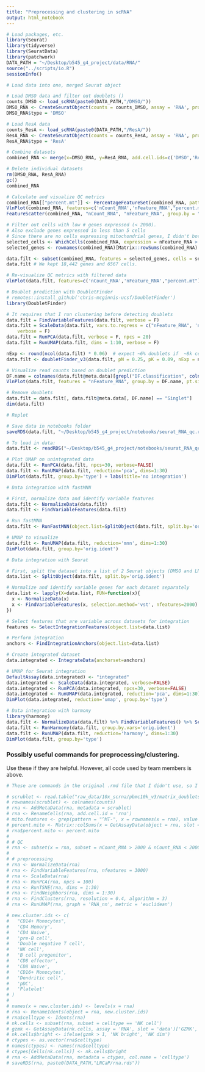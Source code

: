 ```yaml
---
title: "Preprocessing and clustering in scRNA"
output: html_notebook
---
```


```r
# Load packages, etc.
library(Seurat)
library(tidyverse)
library(SeuratData)
library(patchwork)
DATA_PATH = "~/Desktop/b545_g4_project/data/RNA/"
source("../scripts/io.R")
sessionInfo()
```


```r
# Load data into one, merged Seurat object

# Load DMSO data and filter out doublets ()
counts_DMSO <- load_scRNA(paste0(DATA_PATH,"/DMSO/"))
DMSO_RNA <- CreateSeuratObject(counts = counts_DMSO, assay = 'RNA', project = 'DMSO_1')
DMSO_RNA$type = 'DMSO'

# Load ResA data
counts_ResA <- load_scRNA(paste0(DATA_PATH,"/ResA/"))
ResA_RNA <- CreateSeuratObject(counts = counts_ResA, assay = 'RNA', project = "ResA_1'")
ResA_RNA$type = 'ResA'

# Combine datasets
combined_RNA <- merge(x=DMSO_RNA, y=ResA_RNA, add.cell.ids=c('DMSO','ResA'))

# Delete individual datasets
rm(DMSO_RNA, ResA_RNA)
gc()
combined_RNA
```


```r
# Calculate and visualize QC metrics
combined_RNA[["percent.mt"]] <- PercentageFeatureSet(combined_RNA, pattern = "^MT-")
VlnPlot(combined_RNA, features=c('nCount_RNA','nFeature_RNA',"percent.mt"), ncol=3, group.by='type')
FeatureScatter(combined_RNA, "nCount_RNA", "nFeature_RNA", group.by = "orig.ident", pt.size = 0.5)
```


```r
# Filter out cells with low # genes expressed (< 2000).
# Also exclude genes expressed in less than 5 cells
# Since there are no cells expressing mitochondrial genes, I didn't bother to filter those out
selected_cells <- WhichCells(combined_RNA, expression = nFeature_RNA > 2000)
selected_genes <- rownames(combined_RNA)[Matrix::rowSums(combined_RNA) > 4]

data.filt <- subset(combined_RNA, features = selected_genes, cells = selected_cells)
data.filt # We kept 18,442 genes and 6567 cells.

# Re-visualize QC metrics with filtered data
VlnPlot(data.filt, features=c('nCount_RNA','nFeature_RNA',"percent.mt"), ncol=3, group.by='type')
```


```r
# Doublet prediction with DoubletFinder
# remotes::install_github('chris-mcginnis-ucsf/DoubletFinder')
library(DoubletFinder)

# It requires that I run clustering before detecting doublets
data.filt = FindVariableFeatures(data.filt, verbose = F)
data.filt = ScaleData(data.filt, vars.to.regress = c("nFeature_RNA", 'nCount_RNA'),
    verbose = F)
data.filt = RunPCA(data.filt, verbose = F, npcs = 20)
data.filt = RunUMAP(data.filt, dims = 1:10, verbose = F)

nExp <- round(ncol(data.filt) * 0.06)  # expect ~6% doublets if  ~8k cells were loaded per sample
data.filt <- doubletFinder_v3(data.filt, pN = 0.25, pK = 0.09, nExp = nExp, PCs = 1:10, sct=T)

# Visualize read counts based on doublet prediction
DF.name = colnames(data.filt@meta.data)[grepl("DF.classification", colnames(data.filt@meta.data))]
VlnPlot(data.filt, features = "nFeature_RNA", group.by = DF.name, pt.size = 0.1)

# Remove doublets
data.filt = data.filt[, data.filt@meta.data[, DF.name] == "Singlet"]
dim(data.filt)
```


```r
# Replot
```


```r
# Save data in notebooks folder
saveRDS(data.filt, "~/Desktop/b545_g4_project/notebooks/seurat_RNA_qc.rds")
```

```r
# To load in data: 
data.filt <- readRDS("~/Desktop/b545_g4_project/notebooks/seurat_RNA_qc.rds")
```

```r
# Plot UMAP on unintegrated data
data.filt <- RunPCA(data.filt, npcs=30, verbose=FALSE)
data.filt <- RunUMAP(data.filt, reduction='pca', dims=1:30)
DimPlot(data.filt, group.by='type') + labs(title='no integration')
```

```r
# Data integration with fastMNN

# First, normalize data and identify variable features
data.filt <- NormalizeData(data.filt)
data.filt <- FindVariableFeatures(data.filt)

# Run fastMNN
data.filt <- RunFastMNN(object.list=SplitObject(data.filt, split.by='orig.ident'))

# UMAP to visualize
data.filt <- RunUMAP(data.filt, reduction='mnn', dims=1:30)
DimPlot(data.filt, group.by='orig.ident')
```

```r
# Data integration with Seurat

# First, split the dataset into a list of 2 Seurat objects (DMSO and LNCaP)
data.list <- SplitObject(data.filt, split.by='orig.ident')

# Normalize and identify variable genes for each dataset separately
data.list <- lapply(X=data.list, FUN=function(x){
  x <- NormalizeData(x)
  x <- FindVariableFeatures(x, selection.method='vst', nfeatures=2000)
})

# Select features that are variable across datasets for integration
features <- SelectIntegrationFeatures(object.list=data.list)

# Perform integration
anchors <- FindIntegrationAnchors(object.list=data.list)

# Create integrated dataset
data.integrated <- IntegrateData(anchorset=anchors)

# UMAP for Seurat integration
DefaultAssay(data.integrated) <- "integrated"
data.integrated <- ScaleData(data.integrated, verbose=FALSE)
data.integrated <- RunPCA(data.integrated, npcs=30, verbose=FALSE)
data.integrated <- RunUMAP(data.integrated, reduction='pca', dims=1:30)
DimPlot(data.integrated, reduction='umap', group.by='type')
```
```r
# Data integration with harmony
library(harmony)
data.filt <- NormalizeData(data.filt) %>% FindVariableFeatures() %>% ScaleData() %>% RunPCA(verbose=FALSE)
data.filt <- RunHarmony(data.filt, group.by.vars='orig.ident')
data.filt <- RunUMAP(data.filt, reduction='harmony', dims=1:30)
DimPlot(data.filt, group.by='type')
```


### Possibly useful commands for preprocessing/clustering.

Use these if they are helpful. However, all code used by team members is above.
```r
# These are commands in the original .rmd file that I didn't use, so I left them here just in case.

# scrublet <- read.table("raw_data/10x_scrna/pbmc10k_v3/matrix_doublets.tsv", sep = "\t", col.names = c('observed', 'simulated'))
# rownames(scrublet) <- colnames(counts)
# rna <- AddMetaData(rna, metadata = scrublet)
# rna <- RenameCells(rna, add.cell.id = 'rna')
# mito.features <- grep(pattern = "^MT-", x = rownames(x = rna), value = TRUE)
# percent.mito <- Matrix::colSums(x = GetAssayData(object = rna, slot = 'counts')[mito.features, ]) / Matrix::colSums(x = GetAssayData(object = rna, slot = 'counts'))
# rna$percent.mito <- percent.mito
# 
# # QC
# rna <- subset(x = rna, subset = nCount_RNA > 2000 & nCount_RNA < 20000 & percent.mito < 0.2)
# 
# # preprocessing
# rna <- NormalizeData(rna)
# rna <- FindVariableFeatures(rna, nfeatures = 3000)
# rna <- ScaleData(rna)
# rna <- RunPCA(rna, npcs = 100)
# rna <- RunTSNE(rna, dims = 1:30)
# rna <- FindNeighbors(rna, dims = 1:30)
# rna <- FindClusters(rna, resolution = 0.4, algorithm = 3)
# rna <- RunUMAP(rna, graph = 'RNA_nn', metric = 'euclidean')

# new.cluster.ids <- c(
#   "CD14+ Monocytes",
#   'CD4 Memory',
#   'CD4 Naive',
#   'pre-B cell',
#   'Double negative T cell',
#   'NK cell',
#   'B cell progenitor',
#   'CD8 effector',
#   'CD8 Naive',
#   'CD16+ Monocytes',
#   'Dendritic cell', 
#   'pDC',
#   'Platelet'
# )
# 
# names(x = new.cluster.ids) <- levels(x = rna)
# rna <- RenameIdents(object = rna, new.cluster.ids)
# rna$celltype <- Idents(rna)
# nk.cells <- subset(rna, subset = celltype == 'NK cell')
# gzmk <- GetAssayData(nk.cells, assay = 'RNA', slot = 'data')['GZMK', ]
# nk.cells$bright <- ifelse(gzmk > 1, 'NK bright', 'NK dim')
# ctypes <- as.vector(rna$celltype)
# names(ctypes) <- names(rna$celltype)
# ctypes[Cells(nk.cells)] <- nk.cells$bright
# rna <- AddMetaData(rna, metadata = ctypes, col.name = 'celltype')
# saveRDS(rna, paste0(DATA_PATH,"LNCaP/rna.rds"))
```

